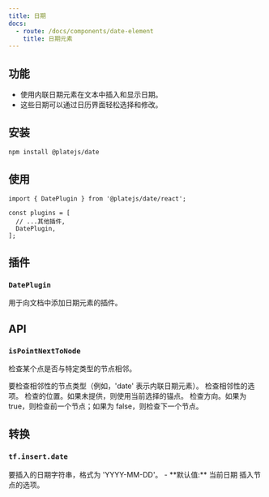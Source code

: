 ```yaml
---
title: 日期
docs:
  - route: /docs/components/date-element
    title: 日期元素
---
```


<ComponentPreview name="date-demo" />

<PackageInfo>

## 功能

- 使用内联日期元素在文本中插入和显示日期。
- 这些日期可以通过日历界面轻松选择和修改。

</PackageInfo>

## 安装

```bash
npm install @platejs/date
```

## 使用

```tsx
import { DatePlugin } from '@platejs/date/react';

const plugins = [
  // ...其他插件,
  DatePlugin,
];
```

## 插件

### `DatePlugin`

用于向文档中添加日期元素的插件。

## API

### `isPointNextToNode`

检查某个点是否与特定类型的节点相邻。

<API name="isPointNextToNode">
<APIParameters>
  <APIItem name="nodeType" type="string">
    要检查相邻性的节点类型（例如，'date' 表示内联日期元素）。
  </APIItem>
  <APIItem name="options" type="object">
    检查相邻性的选项。
  </APIItem>
</APIParameters>

<APIOptions type="object">
  <APIItem name="at" type="Point" optional>
    检查的位置。如果未提供，则使用当前选择的锚点。
  </APIItem>
  <APIItem name="reverse" type="boolean">
    检查方向。如果为 true，则检查前一个节点；如果为 false，则检查下一个节点。
  </APIItem>
</APIOptions>
</API>

## 转换

### `tf.insert.date`

<API name="insert.date">
<APIParameters>
  <APIItem name="date" type="string" optional>
    要插入的日期字符串，格式为 'YYYY-MM-DD'。
    - **默认值:** 当前日期
  </APIItem>
  <APIItem name="options" type="InsertNodesOptions" optional>
    插入节点的选项。
  </APIItem>
</APIParameters>
</API>